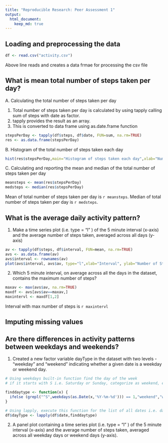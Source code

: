 ```yaml
---
title: "Reproducible Research: Peer Assessment 1"
output: 
  html_document:
    keep_md: true
---
```



## Loading and preprocessing the data

```r
df <- read.csv("activity.csv")
```

Above line reads and creates a data frmae for processing the csv file

## What is mean total number of steps taken per day?

A. Calculating the total number of steps taken per day

1) Total number of steps taken per day is calculated by using tapply calling sum of steps with date as factor.
2) tapply provides the result as an array.
3) This is converted to data frame using as.date.frame function

```r
stepsPerDay <- tapply(df$steps, df$date, FUN=sum, na.rm=TRUE)
res <- as.data.frame(stepsPerDay)
```

B. Histogram of the total number of steps taken each day

```r
hist(res$stepsPerDay,main="Histogram of steps taken each day",xlab="Number of Steps")
```

C. Calculating and reporting the mean and median of the total number of steps taken per day

```r
meansteps <- mean(res$stepsPerDay)
medsteps <- median(res$stepsPerDay)
```

Mean of total number of steps taken per day is `r meansteps`.
Median of total number of steps taken per day is `r medsteps`.

## What is the average daily activity pattern?

1. Make a time series plot (i.e. type = "l" ) of the 5 minute interval (x-axis) and the average number of steps taken, averaged across all days (y-axis)

```r
av <- tapply(df$steps, df$interval, FUN=mean, na.rm=TRUE)
avs <- as.data.frame(av)
avs$interval <- rownames(av)
plot(avs$interval, avs$av, type="l",xlab="Interval", ylab="Number of Steps")
```

2. Which 5 minute interval, on average across all the days in the dataset, contains the maximum number of steps?

```r
maxav <- max(avs$av, na.rm=TRUE)
maxdf <- avs[avs$av==maxav,]
maxintervl <- maxdf[1,2]
```

Interval with max number of steps is `r maxintervl`

## Imputing missing values



## Are there differences in activity patterns between weekdays and weekends?

1. Created a new factor variable dayType in the dataset with two levels - "weekday" and "weekend" indicating whether a given date is a weekday or weekend day.

```r
# Using weekdays built-in function find the day of the week
# if it starts with S i.e. Saturday or Sunday, categorize as weekend, else weekday

finddaytype <- function(x) {
  ifelse (grepl("^S",weekdays(as.Date(x,'%Y-%m-%d'))) == 1,"weekend","weekday")
}

# Using lapply, execute this function for the list of all dates i.e. date column in the data frame
df$dayType <- lapply(df$date,finddaytype)

```


2. A panel plot containing a time series plot (i.e. type = "l" ) of the 5 minute interval (x-axis) and the average number of steps taken, averaged across all weekday days or weekend days (y-axis).
